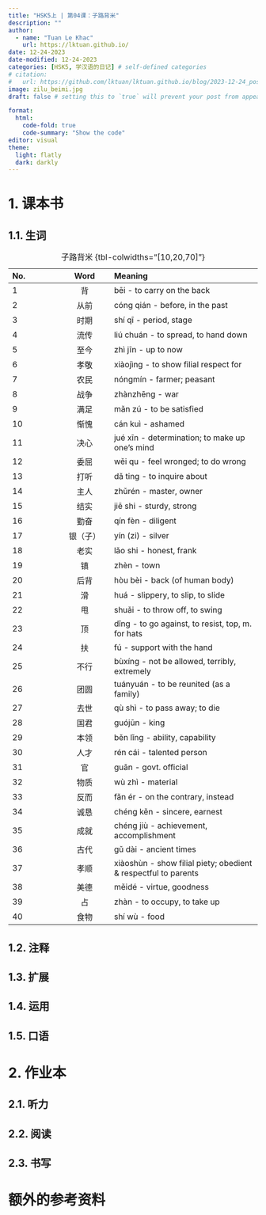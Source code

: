 ---
title: "HSK5上 | 第04课：子路背米"
description: ""
author:
  - name: "Tuan Le Khac"
    url: https://lktuan.github.io/
date: 12-24-2023
date-modified: 12-24-2023
categories: [HSK5, 学汉语的日记] # self-defined categories
# citation: 
#   url: https://github.com/lktuan/lktuan.github.io/blog/2023-12-24_post/
image: zilu_beimi.jpg
draft: false # setting this to `true` will prevent your post from appearing on your listing page until you're ready!

format: 
  html: 
    code-fold: true
    code-summary: "Show the code"
editor: visual
theme:
  light: flatly
  dark: darkly
---

# 1. 课本书

## 1.1. 生词

| No. |   Word   | Meaning                                                        |
|:--------------|:-------------:|:------------------------------------------|
|1|背|bēi - to carry on the back|
|2|从前|cóng qián - before, in the past|
|3|时期|shí qī - period, stage|
|4|流传|liú chuán - to spread, to hand down|
|5|至今|zhì jīn - up to now|
|6|孝敬|xiàojìng - to show filial respect for|
|7|农民|nóngmín - farmer; peasant|
|8|战争|zhànzhēng - war|
|9|满足|mǎn zú - to be satisfied|
|10|惭愧|cán kuì - ashamed|
|11|决心|jué xīn - determination; to make up one's mind|
|12|委屈|wěi qu - feel wronged; to do wrong|
|13|打听|dǎ ting - to inquire about|
|14|主人|zhǔrén - master, owner|
|15|结实|jiē shi - sturdy, strong|
|16|勤奋|qín fèn - diligent|
|17|银（子）|yín (zi) - silver|
|18|老实|lǎo shi - honest, frank|
|19|镇|zhèn - town|
|20|后背|hòu bèi - back (of human body)|
|21|滑|huá - slippery, to slip, to slide|
|22|甩|shuǎi - to throw off, to swing|
|23|顶|dǐng - to go against, to resist, top, m. for hats|
|24|扶|fú - support with the hand|
|25|不行|bùxíng - not be allowed, terribly, extremely|
|26|团圆|tuányuán - to be reunited (as a family)|
|27|去世|qù shì - to pass away; to die|
|28|国君|guójūn - king|
|29|本领|běn lǐng - ability, capability|
|30|人才|rén cái - talented person|
|31|官|guān - govt. official|
|32|物质|wù zhì - material|
|33|反而|fǎn ér - on the contrary, instead|
|34|诚恳|chéng kěn - sincere, earnest|
|35|成就|chéng jiù - achievement, accomplishment|
|36|古代|gǔ dài - ancient times|
|37|孝顺|xiàoshùn - show filial piety; obedient & respectful to parents|
|38|美德|měidé - virtue, goodness|
|39|占|zhàn - to occupy, to take up|
|40|食物|shí wù - food|

: 子路背米 {tbl-colwidths="\[10,20,70\]"}

## 1.2. 注释

## 1.3. 扩展

## 1.4. 运用

## 1.5. 口语

# 2. 作业本

## 2.1. 听力

## 2.2. 阅读

## 2.3. 书写

# 额外的参考资料

